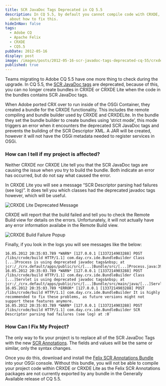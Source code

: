 ```yaml
---
title: SCR JavaDoc Tags Deprecated in CQ 5.5
description: In CQ 5.5, by default you cannot compile code with CRXDE, learn
  about how to fix this.
hideInNav: false
tags:
  - Adobe CQ
  - Apache Felix
  - CRXDE
  - CQ5.5
pubDate: 2012-05-16
display: post
image: /images/posts/2012-05-16-scr-javadoc-tags-deprecated-cq-55/crxde-error-message.png
published: true
---
```


Teams migrating to Adobe CQ 5.5 have one more thing to check during the upgrade. In CQ 5.5, the [SCR JavaDoc tags](http://felix.apache.org/site/scr-javadoc-tags.html) are deprecated, because of this, you can no longer create bundles in CRXDE or CRXDE Lite when the code in the bundles contains SCR JavaDoc tags. 

When Adobe ported CRX over to run inside of the OSGi Container, they created a bundle for the CRXDE functionality. This includes the remote compiling and bundle builder used by CRXDE and CRXDELite. In the bundle they set the bundle builder to create bundles using ‘strict mode’, this mode triggers an error when it encounters the deprecated SCR JavaDoc tags and prevents the building of the SCR Descriptor XML. A JAR will be created, however it will not have the OSGi metadata needed to register services in OSGi. 

### How can I tell if my project is affected?

Neither CRXDE nor CRXDE Lite tell you that the SCR JavaDoc tags are causing the issue when you try to build the bundle. Both indicate an error has occurred, but do not say what caused the error. 

In CRXDE Lite you will see a message “SCR Descriptor parsing had failures (see log)”. It does tell you which classes had the deprecated javadoc tags however, which will be useful.

![CRXDE Lite Deprecated Message](/images/posts/2012-05-16-scr-javadoc-tags-deprecated-cq-55/crxdelite-deprecated-message.png)

CRXDE will report that the build failed and tell you to check the Remote Build view for details on the errors. Unfortunately, it will not actually have any error information availabe in the Remote Build view.

![CRXDE Build Failure Popup](/images/posts/2012-05-16-scr-javadoc-tags-deprecated-cq-55/crxde-error-message.png)

Finally, if you look in the logs you will see messages like the below:

```
16.05.2012 20:35:03.789 *WARN* [127.0.0.1 [1337214903288] POST /libs/crxde/build HTTP/1.1] com.day.crx.ide.BundleBuilder Class [...]Process is using deprecated javadoc tags&nbsp; at jcr:/_/crx.default/apps/public/src/[...]Bundle/src/[...]Process.java:39
16.05.2012 20:35:03.789 *WARN* [127.0.0.1 [1337214903288] POST /libs/crxde/build HTTP/1.1] com.day.crx.ide.BundleBuilder Class [...]Servlet is using deprecated javadoc tags&nbsp; at jcr:/_/crx.default/apps/public/src/[...]Bundle/src/main/java/[...]Servlet.java:39
16.05.2012 20:35:03.789 *ERROR* [127.0.0.1 [1337214903288] POST /libs/crxde/build HTTP/1.1] com.day.crx.ide.BundleBuilder It is highly recommended to fix these problems, as future versions might not support these features anymore.
16.05.2012 20:35:03.789 *WARN* [127.0.0.1 [1337214903288] POST /libs/crxde/build HTTP/1.1] com.day.crx.ide.BundleBuilder SCR Descriptor parsing had failures (see log) at :0`

```

### How Can I Fix My Project?

The only way to fix your project is to replace all of the SCR JavaDoc Tags with the new [SCR Annotations](http://felix.apache.org/site/scr-annotations.html). The fields and values will be the same or similar, only the syntax changes. 

Once you do this, download and install the [Felix SCR Annotations Bundle](http://www.6dlabs.com/content/felix-scr-annotations-bundle) into your OSGi console. Without this bundle, you will not be able to compile your project code within CRXDE or CRXDE Lite as the Felix SCR Annotations packages are not currently exported by any bundle in the Generally Available release of CQ 5.5.

